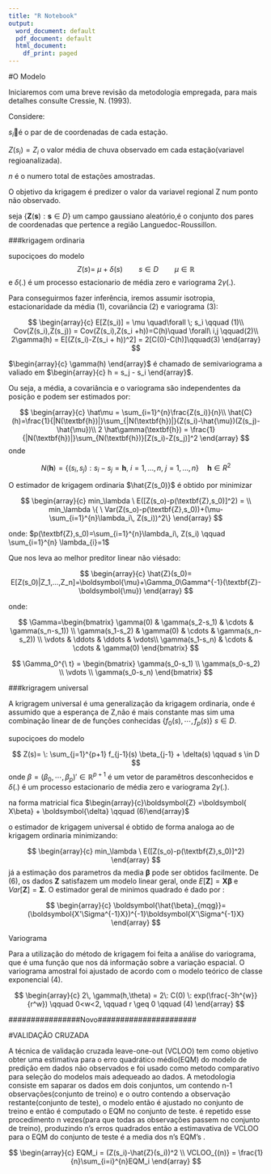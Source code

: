 ```yaml
---
title: "R Notebook"
output:
  word_document: default
  pdf_document: default
  html_document:
    df_print: paged
---
```




#O Modelo

  Iniciaremos com uma breve revisão da metodologia empregada, para
mais detalhes consulte Cressie, N. (1993).

Considere:

$s_i$é o par de de coordenadas de cada estação.

$Z(s_i)=Z_i$  o valor média de chuva observado em cada estação(variavel regioanalizada).

$n$ é o numero total de estações amostradas.



O objetivo da krigagem é predizer o valor da variavel regional Z num ponto não observado.

seja $\{\textbf{Z}(\textbf{s}):\textbf{s} \in D\}$ um campo gaussiano aleatório,é o conjunto dos pares
de coordenadas que pertence a região Languedoc-Roussillon.

###krigagem ordinaria

supociçoes do modelo
$$
Z(s)= \: \mu + \delta(s) \qquad s \in D \qquad \mu \in \mathbb{R}
$$
e $\delta(.)$ é um processo estacionario  de média zero e variograma $2 \gamma(.)$.

Para conseguirmos fazer inferência, iremos assumir isotropia,
estacionaridade da média (1), covariância (2) e variograma (3):

$$
\begin{array}{c}
E[Z(s_i)] = \mu \quad\forall  \; s_ì \qquad (1)\\ 
Cov(Z(s_i),Z(s_j)) = Cov(Z(s_i),Z(s_i +h))=C(h)\quad \forall\ i,j \qquad(2)\\
2\gamma(h) = E[(Z(s_i)-Z(s_i + h))^2] = 2[C(0)-C(h)]\qquad(3)
\end{array}
$$

$\begin{array}{c} \gamma(h) \end{array}$ é chamado de semivariograma a valiado em $\begin{array}{c} h = s_j - s_i \end{array}$.


Ou seja, a média, a covariância e o variograma são independentes da
posição e podem ser estimados por:

$$
\begin{array}{c}
\hat\mu = \sum_{i=1}^{n}\frac{Z(s_i)}{n}\\
\hat{C}(h)=\frac{1}{|N(\textbf{h})|}\sum_{|N(\textbf{h})|}(Z(s_i)-\hat{\mu})(Z(s_j)-\hat{\mu})\\
2 \hat\gamma(\textbf{h}) = \frac{1}{|N(\textbf{h})|}\sum_{N(\textbf{h})}[Z(s_i)-Z(s_j)]^2
\end{array}
$$
onde

$$
N(\textbf{h})=\{(s_i,s_j):s_i-s_j=\textbf{h}, \ i=1,...,n,\ j = 1,...,n\}\quad \textbf{h} \in R^2
$$

O estimador de krigagem ordinaria $\hat{Z(s_0)}$  é obtido por minimizar



$$
\begin{array}{c}
min_\lambda \ E([Z(s_o)-p(\textbf{Z},s_0)]^2) = \\ 
min_\lambda \{ \ Var(Z(s_o)-p(\textbf{Z},s_0))+(\mu-\sum_{i=1}^{n}\lambda_i\, Z(s_i))^2\}
\end{array}
$$

onde: $p(\textbf{Z},s_0)=\sum_{i=1}^{n}\lambda_i\, Z(s_i) \qquad \sum_{i=1}^{n} \lambda_{i}=1$

Que nos leva ao melhor preditor linear não viésado:

$$
\begin{array}{c}
\hat{Z}(s_0)= E[Z(s_0)|Z_1,...,Z_n]=\boldsymbol{\mu}+\Gamma_0\Gamma^{-1}(\textbf{Z}-\boldsymbol{\mu})
\end{array}
$$

onde:

$$
\Gamma=\begin{bmatrix}
  \gamma(0) & \gamma(s_2-s_1) & \cdots & \gamma(s_n-s_1)) \\
  \gamma(s_1-s_2) & \gamma(0) & \cdots & \gamma(s_n-s_2)) \\
  \vdots & \ddots & \ddots & \vdots\\
  \gamma(s_1-s_n) & \cdots & \cdots & \gamma(0)
\end{bmatrix}
$$

$$
\Gamma_0^{\ t} = \begin{bmatrix}
\gamma(s_0-s_1) \\
\gamma(s_0-s_2) \\
\vdots \\
\gamma(s_0-s_n)
\end{bmatrix}
$$




###krigragem universal

A krigragem universal é uma generalização da krigagem ordinaria, onde é assumido que a esperança de Z,não é mais constante mas sim uma combinação linear de de funções conhecidas
{$f_{0}(s),\cdots,f_{ p}(s)$} $s \in D$.


supociçoes do modelo

$$
Z(s)= \: \sum_{j=1}^{p+1} f_{j-1}(s) \beta_{j-1} + \delta(s) \qquad s \in D
$$
onde $\beta = (\beta_{0},\cdots,\beta_{p})' \in \mathbb{R}^{p+1}$
é um vetor de paramêtros desconhecidos e  $\delta(.)$ é um processo estacionario  de média zero e variograma $2 \gamma(.)$.

na forma matricial fica $\begin{array}{c}\boldsymbol{Z} =\boldsymbol{ X\beta} + \boldsymbol{\delta} \qquad (6)\end{array}$ 

o estimador de krigagem universal é obtido de forma analoga ao de krigagem ordinaria minimizando:

$$
\begin{array}{c}
min_\lambda \ E([Z(s_o)-p(\textbf{Z},s_0)]^2)
\end{array}
$$
já a estimação dos parametros da media $\boldsymbol{\beta}$ pode ser obtidos facilmente.
  De (6), os dados **Z** satisfazem um modelo linear geral,
onde $E[\boldsymbol{Z}]=\boldsymbol{X\beta}$ e 
$Var[\boldsymbol{Z}]=\boldsymbol{\Sigma}$. O estimador geral de minimos quadrado é dado por :

$$
\begin{array}{c}
\boldsymbol{\hat{\beta}_{mqg}}=(\boldsymbol{X'\Sigma^{-1}X})^{-1}\boldsymbol{X'\Sigma^{-1}X}
\end{array}
$$





Variograma

Para a utilização do método de krigagem foi feita a análise do
variograma, que é uma função que nos dá informação sobre a variação
espacial. O variograma amostral foi ajustado de acordo com o modelo teórico
de classe exponencial (4).

$$
\begin{array}{c}
2\, \gamma(h,\theta) = 2\: C(0) \: exp(\frac{-3h^{w}}{r^w}) \qquad 0<w<2, \qquad r \geq 0 \qquad (4)
\end{array}
$$

################Novo######################



#VALIDAÇÃO CRUZADA

  A técnica de validação cruzada leave-one-out (VCLOO) tem como objetivo obter uma estimativa para o erro quadrático médio(EQM) do modelo de predição em dados não observados e foi usado como metodo comparativo para seleção do modelos mais adequeado ao dados.
  A metodologia consiste em saparar os dados em dois conjuntos, um contendo n-1 observações(conjunto de treino) e o outro contendo a observação restante(conjunto de teste), o modelo então é ajustado no conjunto de treino e então é computado o EQM no conjunto de teste.
é repetido esse procedimento n vezes(para que todas as observações passem no conjunto de treino), produzindo n’s  erros quadrados então a estimavativa de VCLOO para o EQM do conjunto de teste  é a media dos n's EQM’s .

$$
\begin{array}{c}
EQM_i = (Z(s_i)-\hat{Z}(s_i))^2   \\
  VCLOO_{(n)} = \frac{1}{n}\sum_{i=i}^{n}EQM_i
\end{array}
$$


